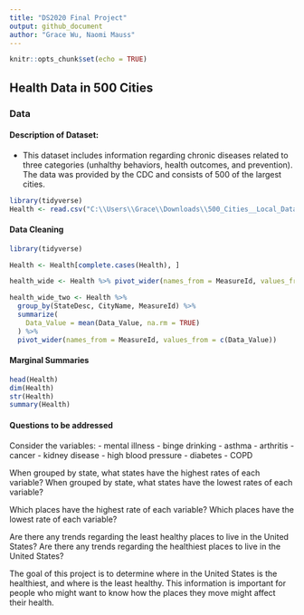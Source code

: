```yaml
---
title: "DS2020 Final Project"
output: github_document
author: "Grace Wu, Naomi Mauss"
---
```


```r
knitr::opts_chunk$set(echo = TRUE)
```

## Health Data in 500 Cities

### Data

#### Description of Dataset:

-   This dataset includes information regarding chronic diseases related to three categories (unhalthy behaviors, health outcomes, and prevention). The data was provided by the CDC and consists of 500 of the largest cities.

```r
library(tidyverse)
Health <- read.csv("C:\\Users\\Grace\\Downloads\\500_Cities__Local_Data_for_Better_Health__2019_release_20250331.csv")
```

#### Data Cleaning
```r

library(tidyverse)

Health <- Health[complete.cases(Health), ]

health_wide <- Health %>% pivot_wider(names_from = MeasureId, values_from = c(Data_Value, Low_Confidence_Limit, High_Confidence_Limit))

health_wide_two <- Health %>%
  group_by(StateDesc, CityName, MeasureId) %>%
  summarize(
    Data_Value = mean(Data_Value, na.rm = TRUE)
  ) %>%
  pivot_wider(names_from = MeasureId, values_from = c(Data_Value))
```

#### Marginal Summaries
```r
head(Health)
dim(Health)
str(Health)
summary(Health)
```

#### Questions to be addressed

Consider the variables:
- mental illness
- binge drinking
- asthma
- arthritis
- cancer
- kidney disease
- high blood pressure
- diabetes
- COPD

When grouped by state, what states have the highest rates of each variable?
When grouped by state, what states have the lowest rates of each variable?

Which places have the highest rate of each variable?
Which places have the lowest rate of each variable?

Are there any trends regarding the least healthy places to live in the United States?
Are there any trends regarding the healthiest places to live in the United States?

The goal of this project is to determine where in the United States is the healthiest, and where is the least healthy. This information is important for people who might want to know how the places they move might affect their health.

